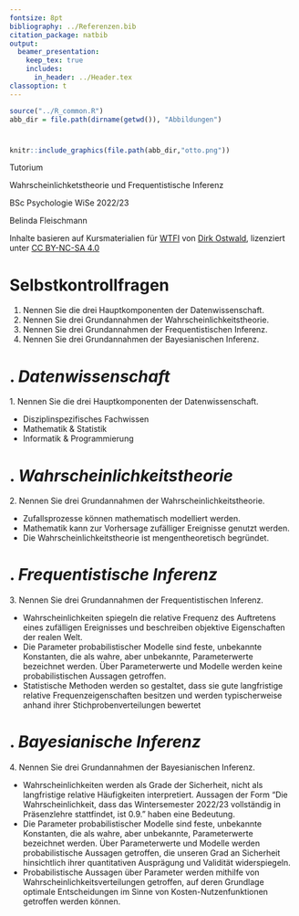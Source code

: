 ```yaml
---
fontsize: 8pt
bibliography: ../Referenzen.bib
citation_package: natbib
output:
  beamer_presentation:
    keep_tex: true
    includes:
      in_header: ../Header.tex
classoption: t  
---
```



```r
source("../R_common.R")
abb_dir = file.path(dirname(getwd()), "Abbildungen")
```

#  {.plain}
\center
```r
knitr::include_graphics(file.path(abb_dir,"otto.png"))
```

\vspace{2mm}

\huge
Tutorium 

\Large
Wahrscheinlichketstheorie und Frequentistische Inferenz
\vspace{4mm}

\normalsize
BSc Psychologie WiSe 2022/23

\vspace{12mm}
\normalsize
Belinda Fleischmann

\vspace{3mm}
\scriptsize
Inhalte basieren auf Kursmaterialien für [WTFI](https://www.ipsy.ovgu.de/Institut/Abteilungen+des+Institutes/Methodenlehre+I+_+Experimentelle+und+Neurowissenschaftliche+Psychologie/Lehre/Wintersemester+2023/Wahrscheinlichkeitstheorie+und+Frequentistische+Inferenz.html) von [Dirk Ostwald](https://www.ipsy.ovgu.de/Institut/Abteilungen+des+Institutes/Methodenlehre+I+_+Experimentelle+und+Neurowissenschaftliche+Psychologie/Team/Dirk+Ostwald.html), lizenziert unter [CC BY-NC-SA 4.0](https://creativecommons.org/licenses/by-sa/4.0/deed.de)



#  {.plain}
\vfill
\center
\huge
\text{(1) Einführung}
\vfill



# Selbstkontrollfragen
\setstretch{3}
1. Nennen Sie die drei Hauptkomponenten der Datenwissenschaft.
2. Nennen Sie drei Grundannahmen der Wahrscheinlichkeitstheorie.
3. Nennen Sie drei Grundannahmen der Frequentistischen Inferenz.
4. Nennen Sie drei Grundannahmen der Bayesianischen Inferenz.




# \textcolor{darkblue}{SKF 1}. *Datenwissenschaft*

\large
\color{darkblue} 1. Nennen Sie die drei Hauptkomponenten der Datenwissenschaft.

\vspace{3mm}
\color{black}
\footnotesize

* Disziplinspezifisches Fachwissen
* Mathematik & Statistik
* Informatik & Programmierung



# \textcolor{darkblue}{SKF 2}. *Wahrscheinlichkeitstheorie* 

\large
\color{darkblue} 2. Nennen Sie drei Grundannahmen der Wahrscheinlichkeitstheorie.

\vspace{3mm}
\color{black}
\footnotesize

* Zufallsprozesse können mathematisch modelliert werden.
* Mathematik kann zur Vorhersage zufälliger Ereignisse genutzt werden.
* Die Wahrscheinlichkeitstheorie ist mengentheoretisch begründet.



# \textcolor{darkblue}{SKF 3}. *Frequentistische Inferenz* 

\large
\color{darkblue} 3. Nennen Sie drei Grundannahmen der Frequentistischen Inferenz.

\vspace{3mm}
\color{black}
\footnotesize

* \justifying Wahrscheinlichkeiten spiegeln die relative Frequenz des Auftretens eines zufälligen Ereignisses und beschreiben objektive Eigenschaften der realen Welt.
* Die Parameter probabilistischer Modelle sind feste, unbekannte Konstanten, die als wahre, aber unbekannte, Parameterwerte bezeichnet werden. Über Parameterwerte und Modelle werden keine probabilistischen Aussagen getroffen.
* Statistische Methoden werden so gestaltet, dass sie gute langfristige relative Frequenzeigenschaften besitzen und werden typischerweise anhand ihrer Stichprobenverteilungen bewertet



# \textcolor{darkblue}{SKF 3}. *Bayesianische Inferenz* 

\large
\color{darkblue} 4. Nennen Sie drei Grundannahmen der Bayesianischen Inferenz.

\vspace{3mm}
\color{black}
\footnotesize


* \justifying Wahrscheinlichkeiten werden als Grade der Sicherheit, nicht als langfristige relative Häufigkeiten interpretiert. Aussagen der Form “Die Wahrscheinlichkeit, dass das Wintersemester 2022/23 vollständig in Präsenzlehre stattfindet, ist 0.9.” haben eine Bedeutung.
* Die Parameter probabilistischer Modelle sind feste, unbekannte Konstanten, die als wahre, aber unbekannte, Parameterwerte bezeichnet werden. Über Parameterwerte und Modelle werden probabilistische Aussagen getroffen, die unseren Grad an Sicherheit hinsichtlich ihrer quantitativen Ausprägung und Validität widerspiegeln.
* Probabilistische Aussagen über Parameter werden mithilfe von Wahrscheinlichkeitsverteilungen getroffen, auf deren Grundlage optimale Entscheidungen im Sinne von Kosten-Nutzenfunktionen getroffen werden können.




